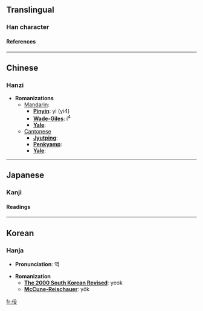 ==Translingual==
===Han character===
{{Han char|rad=人|as=04|sn=6|four=|canj=人竹弓水 (OHNE)}}
====References====
{{Han ref|kx=0095.120|dkj=00429|dj=0201.120|hdz=10125.040|uh=4F07|ud=20231}}
----

==Chinese==
===Hanzi===


* '''Romanizations'''
** [[Mandarin]]:
*** '''[[Pinyin]]''': yì (yi4)
*** '''[[Wade-Giles]]''': i<sup>4</sup>
*** '''[[Yale]]''': 
**[[Cantonese]]
***'''[[Jyutping]]''':
***'''[[Penkyamp]]''': 
***'''[[Yale]]''': 


----
==Japanese==
===Kanji===


{{ja-kanji|grade=|rs=人04}}
====Readings====
{{ja-readings|on=[[えき]] (eki), [[やく]] (yaku)|kun=}}


----
==Korean==
===Hanja===

* '''Pronunciation''': 역

* '''Romanization'''
** '''[[The 2000 South Korean Revised Romanization|The 2000 South Korean Revised]]''': yeok
** '''[[McCune-Reischauer]]''': yŏk


[[fr:伇]]